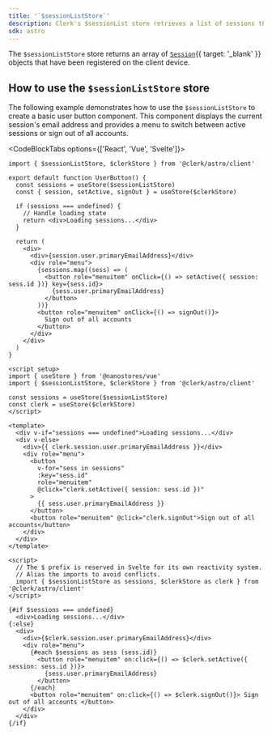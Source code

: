 ```yaml
---
title: '`$sessionListStore`'
description: Clerk's $sessionList store retrieves a list of sessions that have been registered on the client device.
sdk: astro
---
```


The `$sessionListStore` store returns an array of [`Session`](/docs/references/javascript/session){{ target: '_blank' }} objects that have been registered on the client device.

## How to use the `$sessionListStore` store

The following example demonstrates how to use the `$sessionListStore` to create a basic user button component. This component displays the current session's email address and provides a menu to switch between active sessions or sign out of all accounts.

<CodeBlockTabs options={['React', 'Vue', 'Svelte']}>
  ```tsx {{ filename: 'user-button.tsx' }}
  import { $sessionListStore, $clerkStore } from '@clerk/astro/client'

  export default function UserButton() {
    const sessions = useStore($sessionListStore)
    const { session, setActive, signOut } = useStore($clerkStore)

    if (sessions === undefined) {
      // Handle loading state
      return <div>Loading sessions...</div>
    }

    return (
      <div>
        <div>{session.user.primaryEmailAddress}</div>
        <div role="menu">
          {sessions.map((sess) => (
            <button role="menuitem" onClick={() => setActive({ session: sess.id })} key={sess.id}>
              {sess.user.primaryEmailAddress}
            </button>
          ))}
          <button role="menuitem" onClick={() => signOut()}>
            Sign out of all accounts
          </button>
        </div>
      </div>
    )
  }
  ```

  ```vue {{ filename: 'user-button.vue' }}
  <script setup>
  import { useStore } from '@nanostores/vue'
  import { $sessionListStore, $clerkStore } from '@clerk/astro/client'

  const sessions = useStore($sessionListStore)
  const clerk = useStore($clerkStore)
  </script>

  <template>
    <div v-if="sessions === undefined">Loading sessions...</div>
    <div v-else>
      <div>{{ clerk.session.user.primaryEmailAddress }}</div>
      <div role="menu">
        <button
          v-for="sess in sessions"
          :key="sess.id"
          role="menuitem"
          @click="clerk.setActive({ session: sess.id })"
        >
          {{ sess.user.primaryEmailAddress }}
        </button>
        <button role="menuitem" @click="clerk.signOut">Sign out of all accounts</button>
      </div>
    </div>
  </template>
  ```

  ```svelte {{ filename: 'session-list.svelte' }}
  <script>
    // The $ prefix is reserved in Svelte for its own reactivity system.
    // Alias the imports to avoid conflicts.
    import { $sessionListStore as sessions, $clerkStore as clerk } from '@clerk/astro/client'
  </script>

  {#if $sessions === undefined}
    <div>Loading sessions...</div>
  {:else}
    <div>
      <div>{$clerk.session.user.primaryEmailAddress}</div>
      <div role="menu">
        {#each $sessions as sess (sess.id)}
          <button role="menuitem" on:click={() => $clerk.setActive({ session: sess.id })}>
            {sess.user.primaryEmailAddress}
          </button>
        {/each}
        <button role="menuitem" on:click={() => $clerk.signOut()}> Sign out of all accounts </button>
      </div>
    </div>
  {/if}
  ```
</CodeBlockTabs>
